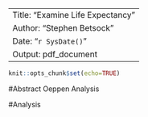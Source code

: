 -----
Title: "Examine Life Expectancy"
Author: "Stephen Betsock"
Date: "`r SysDate()`"
Output: pdf_document
-----



```r
knit::opts_chunk$set(echo=TRUE)
```
#Abstract
Oeppen Analysis

#Analysis
